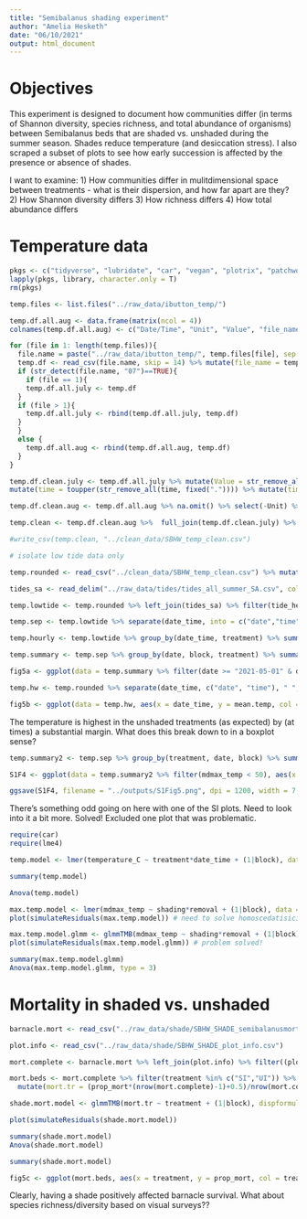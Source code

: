 ```yaml
---
title: "Semibalanus shading experiment"
author: "Amelia Hesketh"
date: "06/10/2021"
output: html_document
---
```


# Objectives

This experiment is designed to document how communities differ (in terms of Shannon diversity, species richness, and total abundance of organisms) between Semibalanus beds that are shaded vs. unshaded during the summer season. Shades reduce temperature (and desiccation stress). I also scraped a subset of plots to see how early succession is affected by the presence or absence of shades.

I want to examine: 1) How communities differ in mulitdimensional space between treatments - what is their dispersion, and how far apart are they? 2) How Shannon diversity differs 3) How richness differs 4) How total abundance differs

# Temperature data

```r
pkgs <- c("tidyverse", "lubridate", "car", "vegan", "plotrix", "patchwork")
lapply(pkgs, library, character.only = T)
rm(pkgs)

temp.files <- list.files("../raw_data/ibutton_temp/")

temp.df.all.aug <- data.frame(matrix(ncol = 4))
colnames(temp.df.all.aug) <- c("Date/Time", "Unit", "Value", "file_name")

for (file in 1: length(temp.files)){
  file.name = paste("../raw_data/ibutton_temp/", temp.files[file], sep = "")
  temp.df <- read_csv(file.name, skip = 14) %>% mutate(file_name = temp.files[file])
  if (str_detect(file.name, "07")==TRUE){
    if (file == 1){
    temp.df.all.july <- temp.df
  }
  if (file > 1){
    temp.df.all.july <- rbind(temp.df.all.july, temp.df)
  }
  }
  else {
    temp.df.all.aug <- rbind(temp.df.all.aug, temp.df)
  }
}

temp.df.clean.july <- temp.df.all.july %>% mutate(Value = str_remove_all(Value, "C,")) %>% separate(file_name, sep = "_", into = c("block","treatment","extra")) %>% select(-extra) %>% rename(date = 1, time = 2, temperature_C = 3) %>%
mutate(time = toupper(str_remove_all(time, fixed(".")))) %>% mutate(time = parse_time(time, "%I:%M:%S %p")) %>% unite(date_time, c(date, time), sep = " ") %>% mutate(date_time = as_datetime(date_time), temperature_C = as.numeric(temperature_C))

temp.df.clean.aug <- temp.df.all.aug %>% na.omit() %>% select(-Unit) %>% separate(file_name, sep = "_", into = c("block","treatment","extra")) %>% select(-extra) %>% rename(date_time = 1, temperature_C = 2) %>% mutate(date_time = parse_date_time(date_time, "%d/%m/%y %I:%M:%S %p"))

temp.clean <- temp.df.clean.aug %>%  full_join(temp.df.clean.july) %>% mutate(treatment = case_when(treatment == 1 ~ "UI", treatment == 2 ~ "SI", treatment == 3 ~ "UR", treatment == 4 ~ "SR")) %>% filter(date_time < "2021-08-21 6:00:00" & date_time > "2021-04-17 15:00:00") %>% unique()

#write_csv(temp.clean, "../clean_data/SBHW_temp_clean.csv")

# isolate low tide data only

temp.rounded <- read_csv("../clean_data/SBHW_temp_clean.csv") %>% mutate(hour = hour(date_time)) %>% separate(date_time, into = c("date","time"), sep = " ") %>% unite(date_time, c(date, hour), sep = " ") %>% mutate(date_time = ymd_h(date_time)) %>% select(-time) 

tides_sa <- read_delim("../raw_data/tides/tides_all_summer_SA.csv", col_names = c("date","junk","time","tz","tide_height_ft"), delim = " ") %>% mutate(hour = hour(time)) %>% select(-junk, -tz, -time) %>% unite(date_time, c(date, hour), sep = " ") %>% mutate(date_time = ymd_h(date_time), tide_height_m = tide_height_ft * 0.3048) %>% select(-tide_height_ft)

temp.lowtide <- temp.rounded %>% left_join(tides_sa) %>% filter(tide_height_m <= 1.4)

```

```r

temp.sep <- temp.lowtide %>% separate(date_time, into = c("date","time"), sep = " ", remove = F)

temp.hourly <- temp.lowtide %>% group_by(date_time, treatment) %>% summarize(mean_temp = mean(temperature_C)) %>% separate(date_time, into = c("date","time"), sep = " ", remove = F) %>% mutate(date_time = ymd_hms(date_time))

temp.summary <- temp.sep %>% group_by(date, block, treatment) %>% summarize(max_temp = max(temperature_C)) %>% mutate(date = date(date)) %>% ungroup() %>% group_by(date, treatment) %>% summarize(mean.max.temp = mean(max_temp), se.max.temp = std.error(max_temp))

fig5a <- ggplot(data = temp.summary %>% filter(date >= "2021-05-01" & date < "2021-08-15") , aes(x = date, y = mean.max.temp, col = treatment, fill = treatment)) + geom_line() + theme_bw() + scale_color_manual(values = c("skyblue4","skyblue3", "tomato4", "tomato2")) + scale_fill_manual(values = c("skyblue4","skyblue3", "tomato4", "tomato2")) + labs(x = "Date", y = "Daily maximum temperature (ºC)", color = "Treatment", fill = "Treatment") + theme(axis.title = element_text(size = 14), axis.text = element_text(size = 12), legend.text = element_text(size = 12), legend.title = element_text(size = 14)) + annotate("rect", xmin = ymd("2021-06-25"), xmax = ymd("2021-06-29"), ymin = 10, ymax = 45, fill = "black",  col = NA, alpha = 0.3) #+ geom_ribbon(aes(ymax = mean.max.temp + se.max.temp, ymin = mean.max.temp - se.max.temp), alpha = 0.3, color = NA) 

temp.hw <- temp.rounded %>% separate(date_time, c("date", "time"), " ", remove  = F) %>% filter(date >="2021-06-25" & date <= "2021-06-29") %>% group_by(treatment, date_time) %>% summarize(mean.temp = mean(temperature_C), se.temp = std.error(temperature_C))

fig5b <- ggplot(data = temp.hw, aes(x = date_time, y = mean.temp, col = treatment, fill = treatment)) + geom_line() + scale_color_manual(values = c("skyblue4","skyblue3", "tomato4", "tomato2")) + scale_fill_manual(values = c("skyblue4","skyblue3", "tomato4", "tomato2")) + labs(x = "Date", y = "Temperature (ºC)", fill = "Treatment", color = "Treatment") + theme_bw() + theme(axis.title = element_text(size = 14), axis.text = element_text(size = 12), legend.text = element_text(size = 12), legend.title = element_text(size = 14)) #+ geom_ribbon(aes(ymax = mean.temp + se.temp, ymin = mean.temp - se.temp), alpha = 0.3, color = NA) 

```

The temperature is highest in the unshaded treatments (as expected) by (at times) a substantial margin. What does this break down to in a boxplot sense?

```r

temp.summary2 <- temp.sep %>% group_by(treatment, date, block) %>% summarize(mdmax_temp = max(temperature_C)) %>% mutate(trt_long = case_when(treatment == "SI" ~ "shaded intact", treatment == "UI" ~ "unshaded intact", treatment == "SR" ~ "shaded removal", treatment == "UR" ~ "unshaded removal")) %>% mutate(shading = substr(treatment,1,1), removal = substr(treatment,2,2))

S1F4 <- ggplot(data = temp.summary2 %>% filter(mdmax_temp < 50), aes(x = treatment, y = mdmax_temp, col = treatment, fill = treatment)) + geom_boxplot(alpha = 0.4, outlier.color = NA) + scale_color_manual(values = c("skyblue4","skyblue3", "tomato4", "tomato2")) + scale_fill_manual(values = c("skyblue4","skyblue3", "tomato4", "tomato2")) + labs(x = "Treatment", y = "Daily maximum temperature (ºC)", color = "Treatment", fill = "Treatment") + theme_classic() + theme(axis.title = element_text(size = 14), axis.text = element_text(size = 12), legend.text = element_text(size = 12), legend.title = element_text(size = 14)) + geom_jitter(width = 0.2, alpha = 0.2) #+ geom_segment(aes(x = 2.35, xend = 1.5, y = 50, yend = 50), col = "black") + annotate("text", x = 2.5, y = 49.5, label = "***", size = 6) + geom_segment(aes(x = 2.65, xend = 3.5, y = 50, yend = 50), col = "black") + geom_segment(aes(x = 1.5, xend = 1.5, y = 50, yend = 45), col = "black") + geom_segment(aes(x = 3.5, xend = 3.5, y = 50, yend = 45), col = "black") 

ggsave(S1F4, filename = "../outputs/S1Fig5.png", dpi = 1200, width = 7, height = 5, units = "in")

```

There's something odd going on here with one of the SI plots. Need to look into it a bit more. Solved! Excluded one plot that was problematic.

```r
require(car)
require(lme4)

temp.model <- lmer(temperature_C ~ treatment*date_time + (1|block), data = temp.lowtide)

summary(temp.model)

Anova(temp.model)

max.temp.model <- lmer(mdmax_temp ~ shading*removal + (1|block), data = temp.summary2)
plot(simulateResiduals(max.temp.model)) # need to solve homoscedatisicity problems

max.temp.model.glmm <- glmmTMB(mdmax_temp ~ shading*removal + (1|block), data = temp.summary2, dispformula = ~shading+removal)
plot(simulateResiduals(max.temp.model.glmm)) # problem solved!

summary(max.temp.model.glmm)
Anova(max.temp.model.glmm, type = 3)

```


# Mortality in shaded vs. unshaded

```r
barnacle.mort <- read_csv("../raw_data/shade/SBHW_SHADE_semibalanusmort.csv") %>% mutate(prop_mort = (number_dead)/(number_live+number_dead)) %>% filter(prop_mort != "NaN")

plot.info <- read_csv("../raw_data/shade/SBHW_SHADE_plot_info.csv")

mort.complete <- barnacle.mort %>% left_join(plot.info) %>% filter((plot_number %in% c(15,35,36,40)) == F) %>% select(prop_mort, treatment_original_numeric, plot_number, block) %>% rename(treatment = treatment_original_numeric) %>% mutate(treatment = case_when(treatment == 1 ~ "UI", treatment == 2 ~ "SI"))

mort.beds <- mort.complete %>% filter(treatment %in% c("SI","UI")) %>% 
  mutate(mort.tr = (prop_mort*(nrow(mort.complete)-1)+0.5)/nrow(mort.complete))

shade.mort.model <- glmmTMB(mort.tr ~ treatment + (1|block), dispformula = ~treatment, family = beta_family(), data = mort.beds)

plot(simulateResiduals(shade.mort.model))

summary(shade.mort.model)
Anova(shade.mort.model)

```

```r
summary(shade.mort.model)

fig5c <- ggplot(mort.beds, aes(x = treatment, y = prop_mort, col = treatment, fill = treatment)) + geom_boxplot(alpha = 0.4, outlier.size = NA) + theme_classic() + scale_color_manual( values = c("skyblue4", "tomato4")) + scale_fill_manual(values = c("skyblue4", "tomato4")) + labs(x = "Treatment", y = expression("Proportion"~italic("S. cariosus")~"dead"),col = "Treatment") + theme_classic() + theme(axis.title = element_text(size = 14), axis.text = element_text(size = 12), legend.position = "none") + geom_jitter(width = 0.2, alpha = 0.3)

```

Clearly, having a shade positively affected barnacle survival. What about species richness/diversity based on visual surveys??

